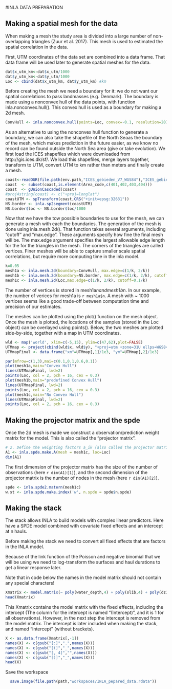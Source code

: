 #INLA DATA PREPARATION

## Making a spatial mesh for the data

When making a mesh the study area is divided into a large number of non-overlapping triangles (Zuur et al. 2017). This mesh is used to estimated the spatial correlation in the data.

First, UTM coordinates of the data set are combined into a data frame. That data frame will be used later to generate spatial meshes for the data. 
```r
dat$x_utm_km<-dat$x_utm/1000
dat$y_utm_km<-dat$y_utm/1000
Loc <- cbind(dat$x_utm_km, dat$y_utm_km) #km
```

Before creating the mesh we need a boundary for it: we do not want our spatial correlations to pass landmasses (e.g. Denmark). The boundary is made using a nonconvex hull of the data points, with function inla.nonconvex.hull(). This convex hull is used as a boundary for making a 2d mesh. 

```r
ConvHull <- inla.nonconvex.hull(points=Loc, convex=-0.1, resolution=20) # convex was -0.02, resolution was 90
```

As an alternative to using the nonconvex hull function to generate a boundary, we can also take the shapefile of the North Seaas the boundary of the mesh, which makes prediction in the future easier, as we know no record can be found outside the North Sea area (give or take evolution). We first load the ICES shapefiles which were downloaded from http://gis.ices.dk/sf/. We load this shapefiles, merge layers together, transform to UTM, convert UTM to km rather than meters and finally create a mesh. 


```r
coast<-readOGR(file.path(env.path,"ICES_gebieden_V7_WGS84"),"ICES_gebieden_V7_WGS84")
coast  <- subset(coast,is.element(Area_code,c(401,402,403,404)))
coast  <- gUnionCascaded(coast)
#proj4string(coast) <- c("+proj=longlat")
coastUTM <- spTransform(coast,CRS("+init=epsg:32631"))
NS.border <- inla.sp2segment(coastUTM)
NS.border$loc <- NS.border$loc/1000
```

Now that we have the tow possible boundaries to use for the mesh, we can generate a mesh with each the boundaries. The generation of the mesh is done using inla.mesh.2d(). That function takes several arguments, including "cutoff" and "max.edge". These arguments specify how fine the final mesh will be. The max.edge argument specifies the largest allowable edge length for the for the triangles in the mesh. The corners of the triangles are called vertices. Finer meshes will be able to capture smaller scale spatial correlations, but require more computing time in the inla model.


```r
k=0.05
mesh1a <- inla.mesh.2d(boundary=ConvHull, max.edge=c(1/k, 2/k))
mesh1b <- inla.mesh.2d(boundary=NS.border, max.edge=c(1/k, 2/k), cutoff=3)
mesh1c <- inla.mesh.2d(Loc,max.edge=c(1/k, 2/k), cutoff=0.1/k)
```

The number of vertices is stored in mesh1a$n and mesh1b$n. In our example, the number of verices for mesh1a is `r mesh1a$n`. A mesh with ~ 1000 vertices seems like a good trade-off between computation time and precision of our estimates.

The meshes can be plotted using the plot() function on the mesh object. Once the mesh is plotted, the locations of the samples (stored in the Loc object) can be overlayed using points(). Below, the two meshes are plotted side-by-side, together with a map in UTM coordinates.

```r
wld <- map('world', xlim=c(-5,15), ylim=c(47,62),plot=FALSE)
UTMmap <- project(cbind(wld$x, wld$y), "+proj=utm +zone=31U ellps=WGS84")
UTMmapFinal <- data.frame("xm"=UTMmap[,1]/1e3, "ym"=UTMmap[,2]/1e3)

par(mfrow=c(1,3),mai=c(0.1,0.1,0.6,0.1))
plot(mesh1a,main="Convex Hull")
lines(UTMmapFinal, lwd=2)
points(Loc, col = 2, pch = 16, cex = 0.3)
plot(mesh1b,main="predefined Convex Hull")
lines(UTMmapFinal, lwd=2)
points(Loc, col = 2, pch = 16, cex = 0.3)
plot(mesh1c,main="No Convex Hull")
lines(UTMmapFinal, lwd=2)
points(Loc, col = 2, pch = 16, cex = 0.3)
```

## Making the projector matrix and the spde 

Once the 2d mesh is made we construct a observation/prediction weight matrix for the model. This is also called the "projector matrix".
```r
# 2. Define the weighting factors a_ik (also called the projector matrix).
A1 <- inla.spde.make.A(mesh = mesh1c, loc=Loc)
dim(A1)
```
The first dimension of the projector matrix has the size of the number of observations (here `r dim(A1)[1]`), and the second dimension of the projector matrix is the number of nodes in the mesh (here `r dim(A1)[2]`).
```r
spde <- inla.spde2.matern(mesh1c)
w.st <- inla.spde.make.index('w', n.spde = spde$n.spde)
```

## Making the stack

The stack allows INLA to build models with complex linear predictors. Here have a SPDE model combined with covariate fixed effects and an intercept at n hauls.

Before making the stack we need to convert all fixed effects that are factors in the INLA model.

Because of the link function of the Poisson and negative binomial that we will be using we need to log-transform the surfaces and haul durations to get a linear response later. 


Note that in code below the names in the model matrix should not contain any special characters! 
```r
Xmatrix <- model.matrix(~ poly(water_depth,4) + poly(slib,4) + poly(dz10,4) + poly(dz60,4) + poly(tpi_3,4) + poly(tpi_15,4) + missing + the.offset, data=dat)
head(Xmatrix)
```

This Xmatrix contains the model matrix with the fixed effects, including the intercept (The column for the intercept is named "(Intercept)", and it is 1 for all observations). However, in the next step the intercept is removed from the model matrix. The intercept is later included when making the stack, and named "Intercept" (without brackets).


```r
X <- as.data.frame(Xmatrix[,-1])
names(X) <- c(gsub("[:]",".",names(X)))
names(X) <- c(gsub("[(]","_",names(X)))
names(X) <- c(gsub("[, 4]","",names(X)))
names(X) <- c(gsub("[)]","_",names(X)))
head(X)
```

Save the workspace

```r
  save.image(file.path(path,"workspaces/INLA_pepared_data.rdata"))
```

